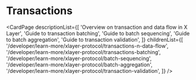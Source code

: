 # Transactions

<CardPage
  descriptionList={[
    'Overview on transaction and data flow in X Layer',
    'Guide to transaction batching',
    'Guide to batch sequencing',
    'Guide to batch aggregation',
    'Guide to transaction validation',
  ]}
  childrenList={[
    '/developer/learn-more/xlayer-protocol/transactions-n-data-flow',
    '/developer/learn-more/xlayer-protocol/transactions-batching',
    '/developer/learn-more/xlayer-protocol/batch-sequencing',
    '/developer/learn-more/xlayer-protocol/batch-aggregation',
    '/developer/learn-more/xlayer-protocol/transaction-validation',
  ]}
/>